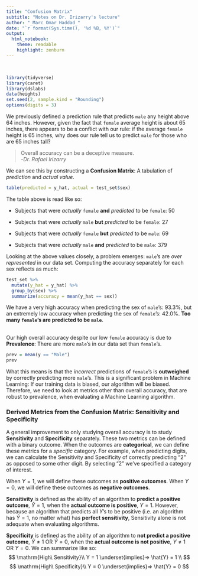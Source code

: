 ```yaml
---
title: "Confusion Matrix"
subtitle: "Notes on Dr. Irizarry's lecture"
author: "_Marc Omar Haddad_"
date: "`r format(Sys.time(), '%d %B, %Y')`"
output: 
  html_notebook:
    theme: readable
    highlight: zenburn
---
```

\

```r
library(tidyverse)
library(caret)
library(dslabs)
data(heights)
set.seed(2, sample.kind = "Rounding")
options(digits = 3)
```

We previously defined a prediction rule that predicts `male` any height above $64$ inches. However, given the fact that `female` average height is about $65$ inches, there appears to be a conflict with our rule: if the average `female` height is $65$ inches, why does our rule tell us to predict `male` for those who are $65$ inches tall? 

> Overall accuracy can be a deceptive measure.  
-_Dr. Rafael Irizarry_

We can see this by constructing a **Confusion Matrix**: A tabulation of *prediction* and *actual value*.
```r
table(predicted = y_hat, actual = test_set$sex)
```
The table above is read like so:  

* Subjects that were *actually* `female` **and** *predicted* to be `female`: $50$

* Subjects that were *actually* `male` **but** *predicted* to be `female`: $27$

* Subjects that were *actually* `female` **but** *predicted* to be `male`: $69$

* Subjects that were *actually* `male` **and** *predicted* to be `male`: $379$

Looking at the above values closely, a problem emerges: `male`'s are *over represented* in our data set. Computing the accuracy separately for each sex reflects as much:
```r
test_set %>% 
  mutate(y_hat = y_hat) %>% 
  group_by(sex) %>% 
  summarize(accuracy = mean(y_hat == sex))
```

We have a very high accuracy when predicting the sex of `male`'s: $93.3\%$, but an extremely low accuracy when predicting the sex of `female`'s: $42.0\%$. **Too many `female`'s are predicted to be `male`**.  
\

Our high overall accuracy despite our low `female` accuracy is due to **Prevalence**: There are more `male`'s in our data set than `female`'s.
```r
prev = mean(y == "Male")
prev
```

What this means is that the *incorrect* predictions of `female`'s is **outweighed** by correctly predicting more `male`'s. This is a significant problem in Machine Learning: If our training data is biased, our algorithm will be biased. Therefore, we need to look at metrics other than overall accuracy, that are robust to prevalence, when evaluating a Machine Learning algorithm.
\


### Derived Metrics from the Confusion Matrix: Sensitivity and Specificity

A general improvement to only studying overall accuracy is to study **Sensitivity** and **Specificity** separately. These two metrics can be defined with a binary outcome. When the outcomes are **categorical**, we can define these metrics for a *specific* category. For example, when predicting digits, we can calculate the Sensitivity and Specificity of correctly predicting "$2$" as opposed to some other digit. By selecting "$2$" we've specified a category of interest.
\

When $Y = 1$, we will define these outcomes as **positive outcomes**.  When $Y = 0$, we will define these outcomes as **negative outcomes**.
\

**Sensitivity** is defined as the ability of an algorithm to **predict a positive outcome**, $\hat{Y} = 1$, when the **actual outcome is positive**, $Y = 1$. However, because an algorithm that predicts all $Y$'s to be positive (i.e. an algorithm has $\hat{Y} = 1$, no matter what) has **perfect sensitivity**, Sensitivity alone is not adequate when evaluating algorithms.  

**Specificity** is defined as the ability of an algorithm to **not predict a positive outcome**, $\hat{Y}≠ 1$ OR $\hat{Y}=0$, when the **actual outcome is not positive**, $Y ≠ 1$ OR $Y = 0$. We can summarize like so:
$$ \mathrm{High\ Sensitivity}\\ Y = 1 \underset{implies}⇒ \hat{Y} = 1 \\ $$
$$
\mathrm{High\ Specificity}\\ Y = 0 \underset{implies}⇒ \hat{Y} = 0
$$


